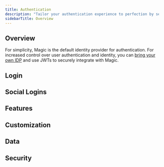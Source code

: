 ```yaml
---
title: Authentication
description: "Tailor your authentication experience to perfection by selecting from a diverse array of passwordless login options, ensuring an ideal fit for your audience. All users are provisioned with a non-custodial wallet on signup, **enabling one-click web3 onboarding experiences**."
sidebarTitle: Overview
---
```


## Overview

For simplicity, Magic is the default identity provider for authentication. For increased control over user authentication and identity, you can [bring your own IDP](docs/embedded-wallet/authentication/login/idp) and use JWTs to securely integrate with Magic.

## Login

<CardGroup cols={3}>
  <Card
    title="Email OTP"
    icon="envelope"
    href="/docs/embedded-wallet/authentication/login/email-otp"
    horizontal
  />
  <Card
    title="Magic Links"
    icon="link"
    href="/docs/embedded-wallet/authentication/login/magic-links"
    horizontal
  />
  <Card
    title="SMS Login"
    icon="comment-dots"
    href="/docs/embedded-wallet/authentication/login/sms-login"
    horizontal
  />
  <Card
    title="WebAuthn"
    icon="fingerprint"
    href="/docs/embedded-wallet/authentication/login/webauthn"
    horizontal
  />
  <Card
    title="Bring Your Own IDP"
    icon="id-card"
    href="/docs/embedded-wallet/authentication/login/idp"
    horizontal
  />
  <Card
    title="Farcaster"
    icon="tower-observation"
    href="/docs/embedded-wallet/authentication/login/farcaster"
    horizontal
  />
</CardGroup>

## Social Logins

<CardGroup cols={3}>
  <Card
    title="Getting Started With OAuth"
    icon="key"
    href="/docs/embedded-wallet/authentication/login/social-logins/oauth-implementation"
    horizontal
  />
  <Card
    title="Google"
    icon="google"
    href="/docs/embedded-wallet/authentication/login/social-logins/social-providers/google"
    horizontal
  />
  <Card
    title="Facebook"
    icon="facebook"
    href="/docs/embedded-wallet/authentication/login/social-logins/social-providers/facebook"
    horizontal
  />
  <Card
    title="Twitter"
    icon="twitter"
    href="/docs/embedded-wallet/authentication/login/social-logins/social-providers/twitter"
    horizontal
  />
  <Card
    title="Apple"
    icon="apple"
    href="/docs/embedded-wallet/authentication/login/social-logins/social-providers/apple"
    horizontal
  />
  <Card
    title="Discord"
    icon="discord"
    href="/docs/embedded-wallet/authentication/login/social-logins/social-providers/discord"
    horizontal
  />
  <Card
    title="GitHub"
    icon="github"
    href="/docs/embedded-wallet/authentication/login/social-logins/social-providers/github"
    horizontal
  />
  <Card
    title="LinkedIn"
    icon="linkedin"
    href="/docs/embedded-wallet/authentication/login/social-logins/social-providers/linkedin"
    horizontal
  />
  <Card
    title="Bitbucket"
    icon="bitbucket"
    href="/docs/embedded-wallet/authentication/login/social-logins/social-providers/bitbucket"
    horizontal
  />
  <Card
    title="Twitch"
    icon="twitch"
    href="/docs/embedded-wallet/authentication/login/social-logins/social-providers/twitch"
    horizontal
  />
  <Card
    title="Microsoft"
    icon="microsoft"
    href="/docs/embedded-wallet/authentication/login/social-logins/social-providers/microsoft"
    horizontal
  />
  <Card
    title="GitLab"
    icon="gitlab"
    href="/docs/embedded-wallet/authentication/login/social-logins/social-providers/gitlab"
    horizontal
  />
</CardGroup>

## Features

<CardGroup cols={3}>
  <Card
    title="MFA"
    icon="shield-halved"
    href="/docs/embedded-wallet/authentication/features/mfa"
    horizontal
  />
  <Card
    title="Advanced MFA"
    icon="shield-check"
    href="/docs/embedded-wallet/authentication/features/advanced-mfa"
    horizontal
  />
  <Card
    title="Account Recovery"
    icon="key"
    href="/docs/embedded-wallet/authentication/features/account-recovery"
    horizontal
  />
  <Card
    title="Account Linking"
    icon="link"
    href="/docs/embedded-wallet/authentication/features/account-linking"
    horizontal
  />
  <Card
    title="Decentralized ID"
    icon="id-card"
    href="/docs/embedded-wallet/authentication/features/decentralized-id"
    horizontal
  />
</CardGroup>

## Customization

<CardGroup cols={3}>
  <Card
    title="Login UI"
    icon="palette"
    href="/docs/embedded-wallet/authentication/customization/login-ui"
    horizontal
  />
  <Card
    title="Localization"
    icon="language"
    href="/docs/embedded-wallet/authentication/customization/localization"
    horizontal
  />
  <Card
    title="Custom Email Provider"
    icon="envelope"
    href="/docs/embedded-wallet/authentication/customization/custom-smtp"
    horizontal
  />
  <Card
    title="Custom Email Template"
    icon="file-code"
    href="/docs/embedded-wallet/authentication/customization/custom-email-template"
    horizontal
  />
</CardGroup>

## Data

<CardGroup cols={3}>
  <Card
    title="Data Export"
    icon="file-export"
    href="/docs/embedded-wallet/authentication/data/data-export"
    horizontal
  />
  <Card
    title="Email Logs"
    icon="envelope"
    href="/docs/embedded-wallet/authentication/data/email-logs"
    horizontal
  />
  <Card
    title="GDPR Deletion Request"
    icon="user-slash"
    href="/docs/embedded-wallet/authentication/data/deletion-request"
    horizontal
  />
</CardGroup>

## Security

<CardGroup cols={3}>
  <Card
    title="Access Control"
    icon="lock"
    href="/docs/embedded-wallet/authentication/security/access-control"
    horizontal
  />
  <Card
    title="Domain Allowlist"
    icon="globe"
    href="/docs/embedded-wallet/authentication/security/allowlists/domain-allowlist"
    horizontal
  />
  <Card
    title="Redirect Allowlist"
    icon="arrow-right"
    href="/docs/embedded-wallet/authentication/security/allowlists/redirect-allowlist"
    horizontal
  />
  <Card
    title="Mobile Access Allow Listing"
    icon="mobile"
    href="/docs/embedded-wallet/authentication/security/allowlists/mobile-access-allow-listing"
    horizontal
  />
  <Card
    title="Device Registration"
    icon="laptop"
    href="/docs/embedded-wallet/authentication/security/device-registration"
    horizontal
  />
  <Card
    title="Custom Session Management"
    icon="clock"
    href="/docs/embedded-wallet/authentication/security/session-management"
    horizontal
  />
</CardGroup>
